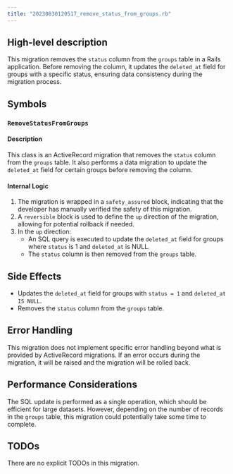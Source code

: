 ```yaml
---
title: "20230830120517_remove_status_from_groups.rb"
---
```


## High-level description
This migration removes the `status` column from the `groups` table in a Rails application. Before removing the column, it updates the `deleted_at` field for groups with a specific status, ensuring data consistency during the migration process.

## Symbols

### `RemoveStatusFromGroups`
#### Description
This class is an ActiveRecord migration that removes the `status` column from the `groups` table. It also performs a data migration to update the `deleted_at` field for certain groups before removing the column.

#### Internal Logic
1. The migration is wrapped in a `safety_assured` block, indicating that the developer has manually verified the safety of this migration.
2. A `reversible` block is used to define the `up` direction of the migration, allowing for potential rollback if needed.
3. In the `up` direction:
   - An SQL query is executed to update the `deleted_at` field for groups where `status` is 1 and `deleted_at` is NULL.
   - The `status` column is then removed from the `groups` table.

## Side Effects
- Updates the `deleted_at` field for groups with `status = 1` and `deleted_at IS NULL`.
- Removes the `status` column from the `groups` table.

## Error Handling
This migration does not implement specific error handling beyond what is provided by ActiveRecord migrations. If an error occurs during the migration, it will be raised and the migration will be rolled back.

## Performance Considerations
The SQL update is performed as a single operation, which should be efficient for large datasets. However, depending on the number of records in the `groups` table, this migration could potentially take some time to complete.

## TODOs
There are no explicit TODOs in this migration.
